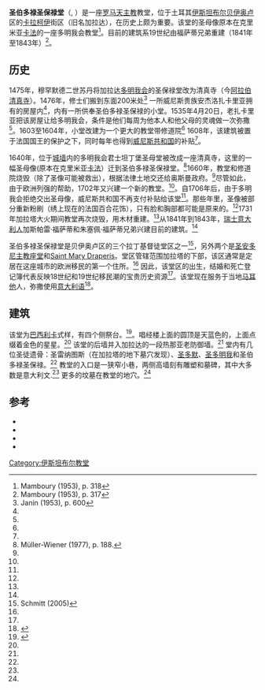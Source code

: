 {{Infobox church
| name             = 圣伯多禄圣保禄堂
| image            = İstanbul - Sen Piyer Kilisesi Karaköy - Mart 2013.JPG
| caption          = 入口
| denomination     = [[罗马天主教|罗马天主教]]
| architect        = 加斯帕雷·福萨蒂和朱塞佩·福萨蒂
| groundbreaking   = 1603-4
| completed date   = 1843
| country          = {{flag|Turkey}}
| location         = [[伊斯坦布尔|伊斯坦布尔]][[贝伊奥卢|贝伊奥卢]]区[[卡拉柯伊|卡拉柯伊]]街区
}}
'''圣伯多禄圣保禄堂'''（{{lang-tr|Sen Pier ve Sen Paul Kilisesi}}, {{lang-it|Chiesa dei Santi Pietro e Paolo a Galata}}）是一座[[罗马天主教|罗马天主教]]教堂，位于土耳其[[伊斯坦布尔|伊斯坦布尔]][[贝伊奥卢|贝伊奥卢]]区的[[卡拉柯伊|卡拉柯伊]]街区（旧名加拉达），在历史上颇为重要。该堂的圣母像原本在克里米亚[[费奥多西亚|卡法]]的一座多明我会教堂<ref name=ma318>Mamboury (1953), p. 318</ref>。目前的建筑系19世纪由福萨蒂兄弟重建（1841年至1843年）<ref name=ma317>Mamboury (1953), p. 317</ref>。

==历史==
1475年，穆罕默德二世苏丹将加拉达[[多明我会|多明我会]]的圣保禄堂改为清真寺（今[[阿拉伯清真寺|阿拉伯清真寺]]）。1476年，修士们搬到东面200米处<ref name=ja600>Janin (1953), p. 600</ref> 一所威尼斯贵族安杰洛扎卡里亚拥有的房屋内<ref name=ma317/>，内有一所供奉圣伯多禄圣保禄的小堂。1535年4月20日，老扎卡里亚把该房屋让给多明我会，条件是他们每周为他本人和他父母的灵魂做一次弥撒<ref name=ma317/>。1603至1604年，小堂改建为一个更大的教堂带修道院<ref name=ma317/> 1608年，该建筑被置于法国国王的保护之下，同时每年也得到[[威尼斯共和国|威尼斯共和国]]的补贴<ref name=ma317/>。

1640年，位于[[君士坦丁堡城墙|城墙]]内的多明我会君士坦丁堡圣母堂被改成一座清真寺，这里的一幅圣母像(原本在克里米亚[[费奥多西亚|卡法]]）迁到圣伯多禄圣保禄堂。<ref name=mw188>Müller-Wiener (1977), p. 188.</ref>1660年，教堂和修道院烧毁（除了圣像可能被救出），根据法律土地交还给奥斯曼政府。<ref name=ma317/>尽管如此，由于欧洲列强的帮助，1702年又兴建一个新的教堂。<ref name=ma317/>。自1706年后，由于多明我会拒绝交出圣母像，威尼斯共和国不再支付补贴给该堂<ref name=ma317/>。那些年里，圣像被部分重新粉刷（绣上现在的法国百合花饰），只有脸和胸部都可能是原来的。<ref name=ma318/>1731年加拉塔大火期间教堂再次烧毁，用木材重建。<ref name=ma317/>从1841年到1843年，[[提契诺州|瑞士意大利人]]加斯帕雷·福萨蒂和朱塞佩·福萨蒂兄弟兴建目前的建筑。<ref name=ma317/>

圣伯多禄圣保禄堂是贝伊奥卢区的三个拉丁基督徒堂区之一<ref name=sc>Schmitt (2005)</ref>，另外两个是[[伊斯坦布尔帕多瓦的圣安多尼主教座堂|圣安多尼主教座堂]]和[[Church_of_St._Mary_Draperis,_Istanbul|Saint Mary Draperis]]。堂区管辖范围加拉塔的下部，该区通常是定居在这座城市的欧洲移民的第一个住所。<ref name=sc/> 因此，该堂区的出生，结婚和死亡登记簿代表反映18世纪和19世纪移民潮的宝贵历史资源<ref name=sc/>。该堂现在服务于当地[[马耳他|马耳他]]人，弥撒使用[[意大利语|意大利语]]<ref>{{Cite web|title=Catholic Churches|url=http://www.mymerhaba.com/en/main/content.asp_Q_id_E_127|publisher=My merhaba|accessdate=23 March 2012|archive-url=https://web.archive.org/web/20140306181545/http://www.mymerhaba.com/en/main/content.asp_Q_id_E_127|archive-date=2014-03-06|dead-url=yes}}</ref>。

==建筑==
该堂为[[巴西利卡|巴西利卡]]式样，有四个侧祭台。<ref name="Eyewitness">{{cite book | last=Eyewitness Travel Guides | first= | pages=105 | title=Istanbul | publisher=DK | location=London | year=1998 | isbn=0-7513-6881-4}}</ref>。唱经楼上面的圆顶是天蓝色的，上面点缀着金色的星星。<ref name="Eyewitness"/> 该堂的后墙并入加拉达的一段热那亚老防御墙。<ref name="Eyewitness"/> 堂内有几位圣徒遗骨：圣雷纳图斯（在加拉塔的地下墓穴发现）、[[圣多默|圣多默]]、[[圣道明|圣多明我]]和圣伯多禄圣保禄。<ref name=ma318/> 教堂的入口是一狭窄小巷，两侧高墙刻有雕塑和墓碑，其中大多数是意大利文.<ref name=ma318/> 更多的坟墓在教堂的地穴。<ref name=ma318/>

==参考==
{{Reflist}}
{{Refbegin}}
*{{cite book | author = Ernest Mamboury | title=The Tourists' Istanbul | publisher=Çituri Biraderler Basımevi | location=Istanbul | year=1953
}}
*{{cite book | author=Raymond Janin | title=La Géographie Ecclésiastique de l'Empire Byzantin. 1. Part: Le Siège de Constantinople et le Patriarcat Oecuménique. 3rd Vol. : Les Églises et les Monastères | publisher=Institut Français d'Études Byzantines
 | location=Paris | year=1953 | language=fr}}
*{{cite book | author=Wolfgang Müller-Wiener | title=Bildlexikon Zur Topographie Istanbuls: Byzantion, Konstantinupolis, Istanbul Bis Zum Beginn D. 17 Jh | publisher=Wasmuth | location=Tübingen | language=de | year=1977 | isbn = 978-3-8030-1022-3}}
*{{cite book | author = Oliver Schmitt | title=Levantiner. Lebenswelten und Identitäten einer ethnokonfessionellen Gruppe im osmanischen Reich im langen 19. Jahrhundert | language= de | publisher= Oldenbourg Verlag | location= Munich | year=2005 | isbn=978-3-486-57713-6}}
{{Refend}}
{{coord|41|1|29|N|28|58|23|E|region:TR-34_type:landmark|display=title}}
[[Category:伊斯坦布尔教堂|Category:伊斯坦布尔教堂]]